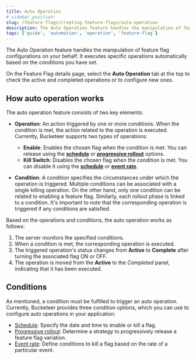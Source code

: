 ```yaml
---
title: Auto Operation
# sidebar_position:
slug: /feature-flags/creating-feature-flags/auto-operation
description: The Auto Operation feature handles the manipulation of feature flag configurations on your behalf. It executes specific operations automatically based on the conditions set by the user.
tags: ['guide', 'automation', 'operation', 'feature-flag']
---
```



The Auto Operation feature handles the manipulation of feature flag configurations on your behalf. It executes specific operations automatically based on the conditions you have set.

On the Feature Flag details page, select the **Auto Operation** tab at the top to check the active and completed operations or to configure new ones.

## How auto operation works

The auto operation feature consists of two key elements:

- **Operation**: An action triggered by one or more conditions. When the condition is met, the action related to the operation is executed. Currently, Bucketeer supports two types of operations:

  - **Enable**: Enables the chosen flag when the condition is met. You can release using the **[schedule](/feature-flags/creating-feature-flags/auto-operation/schedule)** or **[progressive rollout](/feature-flags/creating-feature-flags/auto-operation/progressive-rollout)** options.
  - **Kill Switch**: Disables the chosen flag when the condition is met. You can disable it using the **[schedule](/feature-flags/creating-feature-flags/auto-operation/schedule)** or **[event rate](/feature-flags/creating-feature-flags/auto-operation/event-rate)**.

- **Condition**: A condition specifies the circumstances under which the operation is triggered. Multiple conditions can be associated with a single killing operation. On the other hand, only one condition can be related to enabling a feature flag. Similarly, each rollout phase is linked to a condition. It's important to note that the corresponding operation is triggered if any conditions are satisfied.

Based on the operations and conditions, the auto operation works as follows:

1. The server monitors the specified conditions.
2. When a condition is met, the corresponding operation is executed.
3. The triggered operation's status changes from **Active** to **Complete** after turning the associated flag ON or OFF.
4. The operation is moved from the **Active** to the *Completed* panel, indicating that it has been executed.

## Conditions

As mentioned, a condition must be fulfilled to trigger an auto operation. Currently, Bucketeer provides three condition options, which you can use to configure auto operations in your application:

- [Schedule](/feature-flags/creating-feature-flags/auto-operation/schedule): Specify the date and time to enable or kill a flag.
- [Progressive rollout](/feature-flags/creating-feature-flags/auto-operation/progressive-rollout): Determine a strategy to progressively release a feature flag variation.
- [Event rate](/feature-flags/creating-feature-flags/auto-operation/event-rate): Define conditions to kill a flag based on the rate of a particular event.

